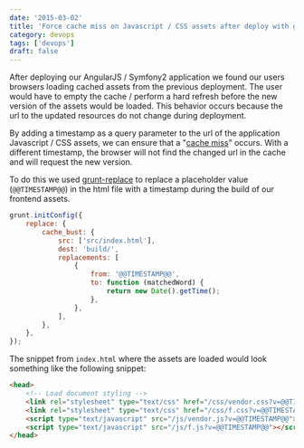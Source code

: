 ```yaml
---
date: '2015-03-02'
title: 'Force cache miss on Javascript / CSS assets after deploy with grunt-replace'
category: devops
tags: ['devops']
draft: false
---
```


After deploying our AngularJS / Symfony2 application we found our users browsers loading cached assets from the previous deployment. The user would have to empty the cache / perform a hard refresh before the new version of the assets would be loaded. This behavior occurs because the url to the updated resources do not change during deployment.

By adding a timestamp as a query parameter to the url of the application Javascript / CSS assets, we can ensure that a "[cache miss](http://stackoverflow.com/questions/18559342/what-is-a-cache-hit-and-a-cache-miss-why-context-switching-would-cause-cache-mi)" occurs. With a different timestamp, the browser will not find the changed url in the cache and will request the new version.

To do this we used [grunt-replace](https://github.com/outaTiME/grunt-replace) to replace a placeholder value (`@@TIMESTAMP@@`) in the html file with a timestamp during the build of our frontend assets.

```javascript
grunt.initConfig({
    replace: {
        cache_bust: {
            src: ['src/index.html'],
            dest: 'build/',
            replacements: [
                {
                    from: '@@TIMESTAMP@@',
                    to: function (matchedWord) {
                        return new Date().getTime();
                    },
                },
            ],
        },
    },
});
```

The snippet from `index.html` where the assets are loaded would look something like the following snippet:

```html
<head>
    <!-- Load document styling -->
    <link rel="stylesheet" type="text/css" href="/css/vendor.css?v=@@TIMESTAMP@@" />
    <link rel="stylesheet" type="text/css" href="/css/f.css?v=@@TIMESTAMP@@" />
    <script type="text/javascript" src="/js/vendor.js?v=@@TIMESTAMP@@"></script>
    <script type="text/javascript" src="/js/f.js?v=@@TIMESTAMP@@"></script>
</head>
```
